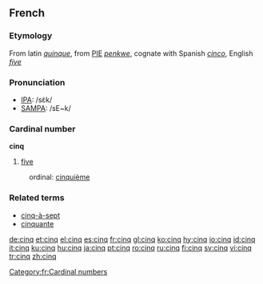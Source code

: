 ==French==
===Etymology===
From latin ''[[quinque]]'', from [[PIE]] ''[[penkwe]]'', cognate with Spanish ''[[cinco]]'', English ''[[five]]''

===Pronunciation===
*[[w:IPA|IPA]]: /sɛ̃k/
*[[w:SAMPA|SAMPA]]: /sE~k/

===Cardinal number===
'''cinq'''

# [[five]]

:ordinal: [[cinquième]]

===Related terms===
*[[cinq-à-sept]]
*[[cinquante]]

[[Category:fr:Cardinal numbers]]

[[de:cinq]]
[[et:cinq]]
[[el:cinq]]
[[es:cinq]]
[[fr:cinq]]
[[gl:cinq]]
[[ko:cinq]]
[[hy:cinq]]
[[io:cinq]]
[[id:cinq]]
[[it:cinq]]
[[ku:cinq]]
[[hu:cinq]]
[[ja:cinq]]
[[pt:cinq]]
[[ro:cinq]]
[[ru:cinq]]
[[fi:cinq]]
[[sv:cinq]]
[[vi:cinq]]
[[tr:cinq]]
[[zh:cinq]]